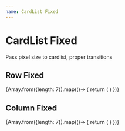 ```yaml
---
name: CardList Fixed
---
```



# CardList Fixed
Pass pixel size to cardlist, proper transitions

<Props of={CardList} />


## Row Fixed

<Playground>
    <MuiThemeProvider theme={createMuiTheme({
        palette: {
            primary: {
            main: '#1e88e5'
            },
            secondary: {
            main: '#d81b60'
            },
            type: 'dark'
        }})}>
        <CssBaseline />
    <CardList
        direction='row'
        cellSize={{height: 301, width: 215}}
    >
        {Array.from({length: 7}).map(()=> {
            return (
                <Card
                    card={exampleCardModel()}
                    selected={false}
                    selecting={false}
                    cardHeight={32}
                    isHovered={false}
                />
            )
        })}
    </CardList>
    </MuiThemeProvider>
</Playground>

## Column Fixed

<Playground>
    <MuiThemeProvider theme={createMuiTheme({
        palette: {
            primary: {
            main: '#1e88e5'
            },
            secondary: {
            main: '#d81b60'
            },
            type: 'dark'
        }})}>
        <CssBaseline />
    <CardList
        direction='column'
        cellSize={{height: 301, width: 215}}
    >
        {Array.from({length: 7}).map(()=> {
            return (
                <Card
                    card={exampleCardModel()}
                    selected={false}
                    selecting={false}
                    cardHeight={32}
                    isHovered={false}
                />
            )
        })}
    </CardList>
    </MuiThemeProvider>
</Playground>